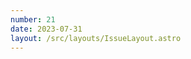 ```yaml
---
number: 21
date: 2023-07-31
layout: /src/layouts/IssueLayout.astro
---
```



<Title title={`Issue ${frontmatter.number}`} date={frontmatter.date} />

<NewsletterSponsorSlot title="Put your mobile releases on autopilot." url="https://get.runway.team/get-started?utm_campaign%3DiOS%20CI%20Newsletter%26utm_medium%3Dweb%26utm_source%3DiOS%20CI%20Newsletter%20Issue%2020%26utm_content%3Djuly_31_23" description="No more cat-herding, spreadsheets, or steady drip of manual busywork. Runway helps your team level up your release coordination and automation, from kickoff to release to rollout." image="/assets/sponsors/runway-alt.png" />

Hey everyone! 👋 Welcome to the **twenty-first** **issue** of the iOS CI Newsletter. Hope you've had a great couple of weeks!

By the time this issue goes out, I will officially be on holiday in Spain visiting family. I will be here for about a week recharging my batteries and getting ready for a busy second half of the year.

I have three very exciting talks coming up in the UK in September, October and December that I am looking forward to and a bunch of new projects I can't wait to share with you 😬.

If you're going to be around the UK and want to catch up, you can see the list of events I will be speaking at on my [website](https://www.polpiella.dev/speaking?utm_campaign%3DiOS%20CI%20Newsletter%26utm_medium%3Dweb%26utm_source%3DiOS%20CI%20Newsletter%20Issue%2020%26utm_content%3Djuly_31_23).

## [📦 Committing SPM dependencies to source control](https://betterprogramming.pub/how-to-use-swift-package-manager-saving-gigabytes-of-network-traffic-and-disk-space-998bd148ad56?utm_campaign%3DiOS%20CI%20Newsletter%26utm_medium%3Dweb%26utm_source%3DiOS%20CI%20Newsletter%20Issue%2020%26utm_content%3Djuly_31_23)

I thoroughly enjoyed reading this article from [Geor Kasapidi](https://twitter.com/mood_tuna) on how to commit Swift Package Manager dependencies to source control. This is a problem we tried to solve at the BBC when we started using SPM alongside CocoaPods and, similarly to what we already did with pods, we wanted to ensure reproducible builds and mitigate any security risks on CI.

I wrote [an article on the solution we came up with at the time](https://www.polpiella.dev/safely-pinning-spm-depedencies-to-exact-versions?utm_campaign%3DiOS%20CI%20Newsletter%26utm_medium%3Dweb%26utm_source%3DiOS%20CI%20Newsletter%20Issue%2020%26utm_content%3Djuly_31_23) but we will revisit our approach with what [Geor](https://twitter.com/mood_tuna) has shared! 🎉

## [💨 Tuist + CodeMagic: Optimising iOS app builds](https://blog.codemagic.io/ios-app-caching-using-tuist-and-codemagic?utm_campaign%3DiOS%20CI%20Newsletter%26utm_medium%3Dweb%26utm_source%3DiOS%20CI%20Newsletter%20Issue%2020%26utm_content%3Djuly_31_23)

If you're using [Tuist](https://tuist.io) and [CodeMagic](https://codemagic.io) to build your iOS apps, you should check out this article by Himesh Panchal on how to reduce your build times by making use of CI caching 🎉.

## [🔨 Bitrise 🤝 Xcode 15](https://blog-proxy.bitrise.io/post/xcode-15-is-coming-test-on-edge-before-september?utm_campaign%3DiOS%20CI%20Newsletter%26utm_medium%3Dweb%26utm_source%3DiOS%20CI%20Newsletter%20Issue%2020%26utm_content%3Djuly_31_23)

[Bitrise](https://twitter.com/bitrise) have recently urged all users not on private or dedicated plans to start testing their builds for Xcode 15 on the Edge stacks to ensure no disruption occurs in September when Xcode 15 is released.

If you are a [Bitrise](https://twitter.com/bitrise) user, make sure you check out this article and start testing your builds on the Edge stacks!

## [🧰 How to create a binary framework from a Swift Package](https://blog.eidinger.info/why-is-it-so-damn-difficult-to-create-a-binary-framework-for-your-swift-package?utm_campaign%3DiOS%20CI%20Newsletter%26utm_medium%3Dweb%26utm_source%3DiOS%20CI%20Newsletter%20Issue%2020%26utm_content%3Djuly_31_23)

I wish this article by the awesome [Marco Eidinger](https://twitter.com/MarcoEidinger) had been around when I first tried to precompile a Swift Package into a binary, it would have saved me a lot of time and headaches!

Precompiling Swift Packages into binaries is a great way to speed up your CI builds as you can avoid having to build the package from source every time but it can truly be a pain to set up. This article guides you through everything you need to know and points you to some very useful resources and open-source projects.

## [🔐 How to pass environment variables to Xcode from the CI](https://testableapple.com/xctest-credentials-management?utm_campaign%3DiOS%20CI%20Newsletter%26utm_medium%3Dweb%26utm_source%3DiOS%20CI%20Newsletter%20Issue%2020%26utm_content%3Djuly_31_23)

In this article, [Alexey Alter-Pesotskiy](https://twitter.com/testableapple) shares how you can remove secrets from your code by using `.xcconfig` files, CI secrets and environment variables.

I also use `.xcconfig` files to remove secrets from code and repositories both for personal and work projects but you must know this approach is not completely secure. As [Matt (NSHipster)](https://twitter.com/mattt) explains in [this amazing article about secrets](https://nshipster.com/secrets?utm_campaign%3DiOS%20CI%20Newsletter%26utm_medium%3Dweb%26utm_source%3DiOS%20CI%20Newsletter%20Issue%2020%26utm_content%3Djuly_31_23), the only way to truly keep secrets safe is to not have them in the client in the first place.

## [📉 How Qonto dramatically improved their test build times](https://medium.com/qonto-way/unleashing-the-power-of-efficiency-dramatic-reduction-in-test-build-times-69e218baaeb?utm_campaign%3DiOS%20CI%20Newsletter%26utm_medium%3Dweb%26utm_source%3DiOS%20CI%20Newsletter%20Issue%2020%26utm_content%3Djuly_31_23)

In this article, [Ruslan Alikhamov](https://twitter.com/r_alikhamov) shares how the team at [Qonto](https://qonto.com/en?utm_campaign%3DiOS%20CI%20Newsletter%26utm_medium%3Dweb%26utm_source%3DiOS%20CI%20Newsletter%20Issue%2020%26utm_content%3Djuly_31_23) managed to reduce the test build and run times on CI/CD by around 37% 🤯.

[Ruslan Alikhamov](https://twitter.com/r_alikhamov) does a brilliant job at explaining the problem they were facing, the different approaches they took to solve it, and the results they achieved. I am going to be taking some of the learnings from this article and applying them to my projects ❤️.
